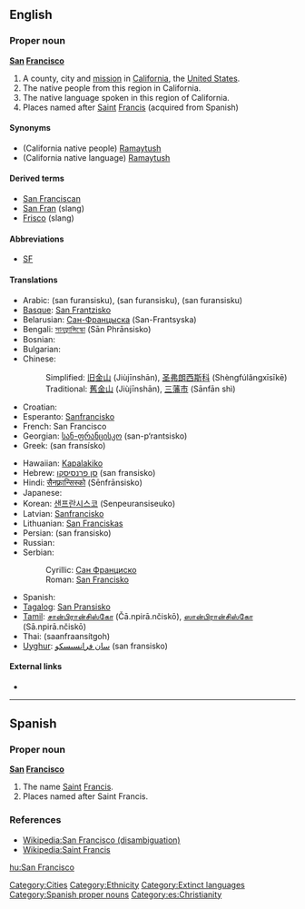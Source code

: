 ==English==

===Proper noun===
'''[[San]] [[Francisco]]'''
{{wikipedia|San Francisco (disambiguation)|San Franscisco}}

# A county, city and [[mission]] in [[California]], the [[United States]].
# The native people from this region in California.
# The native language spoken in this region of California.
# Places named after [[Saint]] [[Francis]] (acquired from Spanish)

====Synonyms====
*(California native people) [[Ramaytush]]
*(California native language) [[Ramaytush]]

====Derived terms====
*[[San Franciscan]]
*[[San Fran]] (slang)
*[[Frisco]] (slang)

====Abbreviations====
*[[SF]]

====Translations====
{{top}}
* Arabic: {{ARchar|[[سان فرانسسكو]]}} (san furansisku), {{ARchar|[[سان فرانسيسكو]]}} (san furansisku), {{ARchar|[[سان فرنسسكو]]}} (san furansisku)
* [[Basque]]: [[San Frantzisko]]
* Belarusian: [[Сан-Францыска]] (San-Frantsyska)
* Bengali: [[সানফ্রান্সিস্কো]] (Sān Phrānsisko)
* Bosnian: {{t-|bs|San Francisko|m}}
* Bulgarian: {{t-|bg|Сан Франциско|tr=San Frantsisko|sc=Cyrl}}
* Chinese:
*: Simplified: [[旧金山]] (Jiùjīnshān), [[圣弗朗西斯科]] (Shèngfúlǎngxīsīkē)
*: Traditional: [[舊金山]] (Jiùjīnshān), [[三藩市]] (Sānfān shì)
* Croatian: {{t-|cr|San Francisko|m}}
* Esperanto: [[Sanfrancisko]]
* French: San Francisco
* Georgian: [[სან-ფრანცისკო]] (san-p‘rantsisko)
* Greek: {{t|el|Σαν Φρανσίσκο|n|sc=Grek}} (san fransísko)
{{mid}}
* Hawaiian: [[Kapalakiko]]
* Hebrew: [[סן פרנסיסקו]] (san fransisko)
* Hindi: [[सैनफ़्रान्सिस्को]] (Sēnfrānsisko)
* Japanese: {{t-|ja|サンフランシスコ|tr=Sanfuranshisuko|sc=Jpan}}
* Korean: [[샌프란시스코]] (Senpeuransiseuko)
* Latvian: [[Sanfrancisko]]
* Lithuanian: [[San Franciskas]]
* Persian: {{FAchar|[[سان فرانسیسکو]]}} (san fransisko)
* Russian: {{t-|ru|Сан-Франциско|m|tr=San-Frantsísko|sc=Cyrl}}
* Serbian:
*: Cyrillic: [[Сан Франциско]] {{m}}
*: Roman: [[San Francisko#Serbian|San Francisko]] {{m}}
* Spanish: {{t-|es|San Francisco}}
* [[Tagalog]]: [[San Pransisko]]
* [[Tamil]]: [[சான்பிரான்சிஸ்கோ]] (Čā.npirā.nčiskō), [[ஸான்பிரான்சிஸ்கோ]] (Sā.npirā.nčiskō)
* Thai: {{THchar|[[ซานฟรานซิสโก]]}} (saanfraansítgoh)
* [[Uyghur]]: [[ﺳﺎﻥ ﻓﺮﺍﻧﺴﯩﺴﻜﻮ]] (san fransisko)
{{bottom}}

====External links====
*{{ethnologue|lang=San Francisco|code=cst}}

----

==Spanish==

===Proper noun===
'''[[san|San]] [[Francisco]]'''
{{wikipedia|Saint Francis}}

# The name [[Saint]] [[Francis]].
# Places named after Saint Francis.

===References===
*[[:Wikipedia:San Francisco|Wikipedia:San Francisco (disambiguation)]]
*[[:Wikipedia:Saint Francis|Wikipedia:Saint Francis]]

[[Category:Cities]]
[[Category:Ethnicity]]
[[Category:Extinct languages]]
[[Category:Spanish proper nouns]]
[[Category:es:Christianity]]

[[hu:San Francisco]]